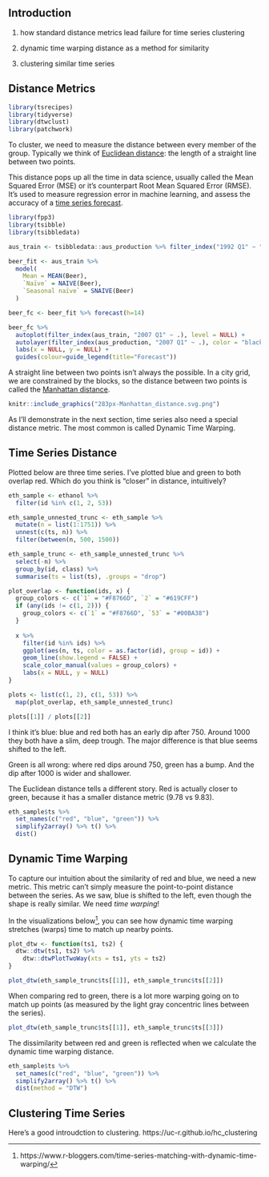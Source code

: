 ## Introduction



1. how standard distance metrics lead failure for time series clustering

2. dynamic time warping distance as a method for similarity

3. clustering similar time series

## Distance Metrics

```r
library(tsrecipes)
library(tidyverse)
library(dtwclust)
library(patchwork)
```

To cluster, we need to measure the distance between every member of the group.
Typically we think of [Euclidean distance](https://en.wikipedia.org/wiki/Euclidean_distance#:~:text=In%20mathematics%2C%20the%20Euclidean%20distance,metric%20as%20the%20Pythagorean%20metric.):
the length of a straight line between two points.

This distance pops up all the time in data science,
usually called the Mean Squared Error (MSE) or 
it's counterpart Root Mean Squared Error (RMSE). 
It's used to measure regression error in machine learning,
and assess the accuracy of a [time series forecast](https://otexts.com/fpp3/accuracy.html).

```r
library(fpp3)
library(tsibble)
library(tsibbledata)

aus_train <- tsibbledata::aus_production %>% filter_index("1992 Q1" ~ "2006 Q4")

beer_fit <- aus_train %>%
  model(
    Mean = MEAN(Beer),
    `Naïve` = NAIVE(Beer),
    `Seasonal naïve` = SNAIVE(Beer)
  )

beer_fc <- beer_fit %>% forecast(h=14)

beer_fc %>%
  autoplot(filter_index(aus_train, "2007 Q1" ~ .), level = NULL) +
  autolayer(filter_index(aus_production, "2007 Q1" ~ .), color = "black") +
  labs(x = NULL, y = NULL) +
  guides(colour=guide_legend(title="Forecast"))
```

A straight line between two points isn't always the possible. 
In a city grid, we are constrained by the blocks, so the distance
between two points is called the [Manhattan distance](https://en.wikipedia.org/wiki/Taxicab_geometry).

```r
knitr::include_graphics("283px-Manhattan_distance.svg.png")
```

As I'll demonstrate in the next section, time series also
need a special distance metric. The most common is called Dynamic Time Warping.

## Time Series Distance

Plotted below are three time series. I've plotted blue and green to both
overlap red. Which do you think is "closer" in distance, intuitively?

```r
eth_sample <- ethanol %>%
  filter(id %in% c(1, 2, 53))

eth_sample_unnested_trunc <- eth_sample %>%
  mutate(n = list(1:1751)) %>%
  unnest(c(ts, n)) %>%
  filter(between(n, 500, 1500))

eth_sample_trunc <- eth_sample_unnested_trunc %>%
  select(-n) %>%
  group_by(id, class) %>%
  summarise(ts = list(ts), .groups = "drop")
```


```r
plot_overlap <- function(ids, x) {
  group_colors <- c(`1` = "#F8766D", `2` = "#619CFF")
  if (any(ids != c(1, 2))) {
    group_colors <- c(`1` = "#F8766D", `53` = "#00BA38")
  }
  
  x %>%
    filter(id %in% ids) %>%
    ggplot(aes(n, ts, color = as.factor(id), group = id)) +
    geom_line(show.legend = FALSE) +
    scale_color_manual(values = group_colors) +
    labs(x = NULL, y = NULL)
}

plots <- list(c(1, 2), c(1, 53)) %>%
  map(plot_overlap, eth_sample_unnested_trunc)

plots[[1]] / plots[[2]]
```

I think it's blue: blue and red both has an early dip after 750. 
Around 1000 they both have a slim, deep trough. The major difference is that
blue seems shifted to the left.

Green is all wrong: where red dips around 750, green has a bump. 
And the dip after 1000 is wider and shallower. 

The Euclidean distance tells a different story. 
Red is actually closer to green, because it has a smaller distance metric 
(9.78 vs 9.83).

```r
eth_sample$ts %>% 
  set_names(c("red", "blue", "green")) %>%
  simplify2array() %>% t() %>%
  dist()
```

## Dynamic Time Warping

To capture our intuition about the similarity of red and blue,
we need a new metric. This metric can't simply measure the point-to-point 
distance between the series.
As we saw, blue is shifted to the left, even though the shape
is really similar. We need *time warping*!

In the visualizations below^[https://www.r-bloggers.com/time-series-matching-with-dynamic-time-warping/], 
you can see how dynamic time warping stretches
(warps) time to match up nearby points. 

```r
plot_dtw <- function(ts1, ts2) {
  dtw::dtw(ts1, ts2) %>%
    dtw::dtwPlotTwoWay(xts = ts1, yts = ts2)
}

plot_dtw(eth_sample_trunc$ts[[1]], eth_sample_trunc$ts[[2]])
```

When comparing red to green, there is a lot more warping going on to match up 
points (as measured by the light gray concentric lines between the series).

```r
plot_dtw(eth_sample_trunc$ts[[1]], eth_sample_trunc$ts[[3]])
```

The dissimilarity between red and green is reflected when we
calculate the dynamic time warping distance.

```r
eth_sample$ts %>% 
  set_names(c("red", "blue", "green")) %>%
  simplify2array() %>% t() %>%
  dist(method = "DTW")
```


## Clustering Time Series

Here's a good introudction to clustering.
https://uc-r.github.io/hc_clustering





